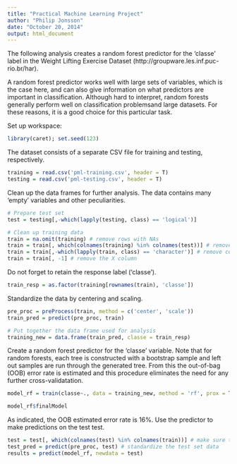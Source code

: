 ```yaml
---
title: "Practical Machine Learning Project"
author: "Philip Jonsson"
date: "October 20, 2014"
output: html_document
---
```


The following analysis creates a random forest predictor for the 'classe' label in the Weight Lifting Exercise Dataset (http://groupware.les.inf.puc-rio.br/har).

A random forest predictor works well with large sets of variables, which is the case here, and can also give information on what predictors are important in classification. Although hard to interpret, random forests generally perform well on classification problemsand large datasets. For these reasons, it is a good choice for this particular task.

Set up workspace:
```r
library(caret); set.seed(123)
```

The dataset consists of a separate CSV file for training and testing, respectively.
```r
training = read.csv('pml-training.csv', header = T)
testing = read.csv('pml-testing.csv', header = T)
```

Clean up the data frames for further analysis. The data contains many 'empty' variables and other peculiarities.
```r
# Prepare test set
test = testing[,-which(lapply(testing, class) == 'logical')]

# Clean up training data
train = na.omit(training) # remove rows with NAs
train = train[, which(colnames(training) %in% colnames(test))] # remove variables not present in test set
train = train[,-which(lapply(train, class) == 'character')] # remove columns with nonsense data
train = train[, -1] # remove the X column
```

Do not forget to retain the response label ('classe').
```r
train_resp = as.factor(training[rownames(train), 'classe'])
```

Standardize the data by centering and scaling.
```r
pre_proc = preProcess(train, method = c('center', 'scale'))
train_pred = predict(pre_proc, train)

# Put together the data frame used for analysis
training_new = data.frame(train_pred, classe = train_resp)
```

Create a random forest predictor for the 'classe' variable. Note that for random forests, each tree is constructed with a bootstrap sample and left out samples are run through the generated tree. From this the out-of-bag (OOB) error rate is estimated and this procedure eliminates the need for any further cross-validatation.
```r
model_rf = train(classe~., data = training_new, method = 'rf', prox = T, importance = T)
```
```r
model_rf$finalModel
```

As indicated, the OOB estimated error rate is 16%. Use the predictor to make predictions on the test test.
```r
test = test[, which(colnames(test) %in% colnames(train))] # make sure the test set has the right variables
test_pred = predict(pre_proc, test) # standardize the test set data
results = predict(model_rf, newdata = test)
```